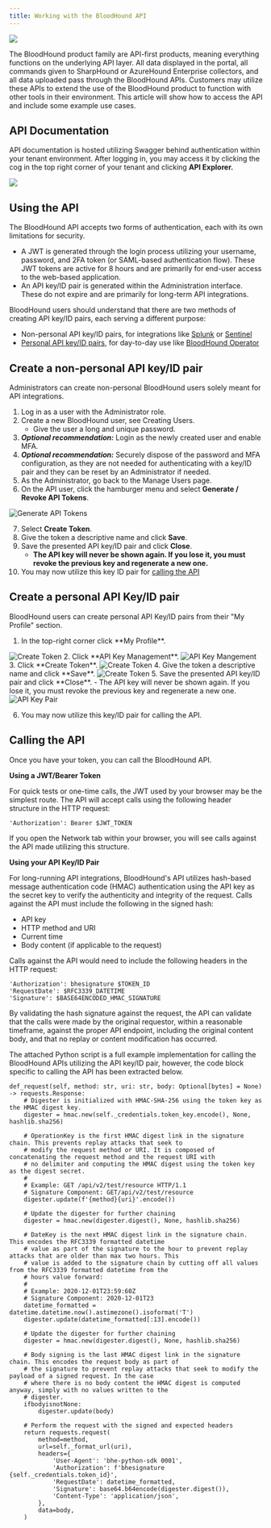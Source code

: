 ```yaml
---
title: Working with the BloodHound API
---
```


<Frame>
  <img src="/hc/article_attachments/18246479746331.png"/>
</Frame>

The BloodHound product family are API-first products, meaning everything functions on the underlying API layer. All data displayed in the portal, all commands given to SharpHound or AzureHound Enterprise collectors, and all data uploaded pass through the BloodHound APIs. Customers may utilize these APIs to extend the use of the BloodHound product to function with other tools in their environment. This article will show how to access the API and include some example use cases.

## API Documentation

API documentation is hosted utilizing Swagger behind authentication within your tenant environment. After logging in, you may access it by clicking the cog in the top right corner of your tenant and clicking **API Explorer.**

<Frame>
    <img src="/hc/images/image1-1.png"/>
</Frame>


## Using the API

The BloodHound API accepts two forms of authentication, each with its own limitations for security.

- A JWT is generated through the login process utilizing your username, password, and 2FA token (or SAML-based authentication flow). These JWT tokens are active for 8 hours and are primarily for end-user access to the web-based application.
- An API key/ID pair is generated within the Administration interface. These do not expire and are primarily for long-term API integrations.

BloodHound users should understand that there are two methods of creating API key/ID pairs, each serving a different purpose:

- Non-personal API key/ID pairs, for integrations like [Splunk](/hc/en-us/articles/11310555936155-Integrate-BloodHound-Enterprise-with-Splunk) or [Sentinel](/hc/en-us/articles/17304478448539-Overview-of-BloodHound-Integrations)
- [Personal API key/ID pairs](#create-a-personal-api-key-id-pair), for day-to-day use like [BloodHound Operator](https://www.youtube.com/watch?v=9Og-6_qyw_A)

## Create a non-personal API key/ID pair

Administrators can create non-personal BloodHound users solely meant for API integrations.

1. Log in as a user with the Administrator role.
2. Create a new BloodHound user, see Creating Users.
   - Give the user a long and unique password.
3. **_Optional recommendation:_** Login as the newly created user and enable MFA.
4. **_Optional recommendation:_** Securely dispose of the password and MFA configuration, as they are not needed for authenticating with a key/ID pair and they can be reset by an Administrator if needed.
5. As the Administrator, go back to the Manage Users page.
6. On the API user, click the hamburger menu and select **Generate / Revoke API Tokens**.

<Frame>
  <img src="/hc/images/image1-2.png" alt="Generate API Tokens"/>
</Frame>

7. Select **Create Token**.
8. Give the token a descriptive name and click **Save**.
9. Save the presented API key/ID pair and click **Close**.
   - **The API key will never be shown again. If you lose it, you must revoke the previous key and regenerate a new one.**
10. You may now utilize this key ID pair for [calling the API](#calling-the-api)

## Create a personal API Key/ID pair

BloodHound users can create personal API Key/ID pairs from their "My Profile" section.

1. <p>In the top-right corner click <Icon icon="gear"iconType="solid"/> <Icon icon="arrow-right"iconType="solid"/> **My Profile**.</p>
<Frame>
  <img src="/hc/images/image1-3.png" alt="Create Token"/>
</Frame>
2. Click **API Key Management**.
<Frame>
  <img src="/hc/images/image1-7.png" alt="API Key Mangement"/>
</Frame>
3. Click **Create Token**.
<Frame>
  <img src="/hc/images/image1-4.png" alt="Create Token"/>
</Frame>
4. Give the token a descriptive name and click **Save**.
<Frame>
  <img src="/hc/images/image1-5.png" alt="Create Token"/>
</Frame>
5. Save the presented API key/ID pair and click **Close**.
   - The API key will never be shown again. If you lose it, you must revoke the previous key and regenerate a new one.

<Frame>
  <img src="/hc/images/image1-6.png" alt="API Key Pair"/>
</Frame>

6. You may now utilize this key/ID pair for calling the API.

## Calling the API

Once you have your token, you can call the BloodHound API.

**Using a JWT/Bearer Token**

For quick tests or one-time calls, the JWT used by your browser may be the simplest route. The API will accept calls using the following header structure in the HTTP request:

```
'Authorization': Bearer $JWT_TOKEN
```
If you open the Network tab within your browser, you will see calls against the API made utilizing this structure.

**Using your API Key/ID Pair**

For long-running API integrations, BloodHound's API utilizes hash-based message authentication code (HMAC) authentication using the API key as the secret key to verify the authenticity and integrity of the request. Calls against the API must include the following in the signed hash:

- API key
- HTTP method and URI
- Current time
- Body content (if applicable to the request)

Calls against the API would need to include the following headers in the HTTP request:

```
'Authorization': bhesignature $TOKEN_ID
'RequestDate': $RFC3339_DATETIME
'Signature': $BASE64ENCODED_HMAC_SIGNATURE
```
By validating the hash signature against the request, the API can validate that the calls were made by the original requestor, within a reasonable timeframe, against the proper API endpoint, including the original content body, and that no replay or content modification has occurred.

The attached Python script is a full example implementation for calling the BloodHound APIs utilizing the API key/ID pair, however, the code block specific to calling the API has been extracted below.

```
def_request(self, method: str, uri: str, body: Optional[bytes] = None) -> requests.Response:
    # Digester is initialized with HMAC-SHA-256 using the token key as the HMAC digest key.
    digester = hmac.new(self._credentials.token_key.encode(), None, hashlib.sha256)

    # OperationKey is the first HMAC digest link in the signature chain. This prevents replay attacks that seek to
    # modify the request method or URI. It is composed of concatenating the request method and the request URI with
    # no delimiter and computing the HMAC digest using the token key as the digest secret.
    #
    # Example: GET /api/v2/test/resource HTTP/1.1
    # Signature Component: GET/api/v2/test/resource
    digester.update(f'{method}{uri}'.encode())

    # Update the digester for further chaining
    digester = hmac.new(digester.digest(), None, hashlib.sha256)

    # DateKey is the next HMAC digest link in the signature chain. This encodes the RFC3339 formatted datetime
    # value as part of the signature to the hour to prevent replay attacks that are older than max two hours. This
    # value is added to the signature chain by cutting off all values from the RFC3339 formatted datetime from the
    # hours value forward:
    #
    # Example: 2020-12-01T23:59:60Z
    # Signature Component: 2020-12-01T23
    datetime_formatted = datetime.datetime.now().astimezone().isoformat('T')
    digester.update(datetime_formatted[:13].encode())

    # Update the digester for further chaining
    digester = hmac.new(digester.digest(), None, hashlib.sha256)

    # Body signing is the last HMAC digest link in the signature chain. This encodes the request body as part of
    # the signature to prevent replay attacks that seek to modify the payload of a signed request. In the case
    # where there is no body content the HMAC digest is computed anyway, simply with no values written to the
    # digester.
    ifbodyisnotNone:
        digester.update(body)

    # Perform the request with the signed and expected headers
    return requests.request(
        method=method,
        url=self._format_url(uri),
        headers={
            'User-Agent': 'bhe-python-sdk 0001',
            'Authorization': f'bhesignature {self._credentials.token_id}',
            'RequestDate': datetime_formatted,
            'Signature': base64.b64encode(digester.digest()),
            'Content-Type': 'application/json',
        },
        data=body,
    )
```
<CardGroup>
  <Card
    title="apiclient.py 10KB"
    icon="paperclip"
    href="https://support.bloodhoundenterprise.io/hc/en-us/article_attachments/11427974352283"
    iconType="solid"
    horizontal
  />
</CardGroup>
